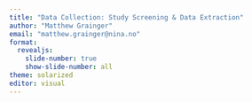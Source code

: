 ```yaml
---
title: "Data Collection: Study Screening & Data Extraction"
author: "Matthew Grainger"
email: "matthew.grainger@nina.no"
format:
  revealjs:
    slide-number: true
    show-slide-number: all
theme: solarized
editor: visual
---
```


```         
```
